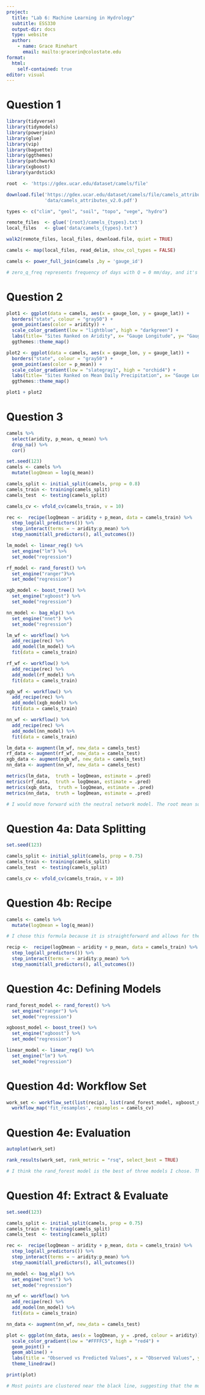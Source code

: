 ```yaml
---
project:
  title: "Lab 6: Machine Learning in Hydrology"
  subtitle: ESS330
  output-dir: docs
  type: website
  author:
    - name: Grace Rinehart
      email: mailto:gracerin@colostate.edu
format: 
  html:
    self-contained: true
editor: visual
---
```


# Question 1

```r
library(tidyverse)
library(tidymodels)
library(powerjoin)
library(glue)
library(vip)
library(baguette)
library(ggthemes)
library(patchwork)
library(xgboost)
library(yardstick)

root  <- 'https://gdex.ucar.edu/dataset/camels/file'

download.file('https://gdex.ucar.edu/dataset/camels/file/camels_attributes_v2.0.pdf', 
              'data/camels_attributes_v2.0.pdf')

types <- c("clim", "geol", "soil", "topo", "vege", "hydro")

remote_files  <- glue('{root}/camels_{types}.txt')
local_files   <- glue('data/camels_{types}.txt')

walk2(remote_files, local_files, download.file, quiet = TRUE)

camels <- map(local_files, read_delim, show_col_types = FALSE) 

camels <- power_full_join(camels ,by = 'gauge_id')

# zero_q_freq represents frequency of days with Q = 0 mm/day, and it's measured as a percent.
```

# Question 2
```r
plot1 <- ggplot(data = camels, aes(x = gauge_lon, y = gauge_lat)) +
  borders("state", colour = "gray50") +
  geom_point(aes(color = aridity)) +
  scale_color_gradient(low = "lightblue", high = "darkgreen") +
  labs(title= "Sites Ranked on Aridity", x= "Gauge Longitude", y= "Gauge Latitude" ) +
  ggthemes::theme_map() 

plot2 <- ggplot(data = camels, aes(x = gauge_lon, y = gauge_lat)) +
  borders("state", colour = "gray50") +
  geom_point(aes(color = p_mean)) +
  scale_color_gradient(low = "slategray1", high = "orchid4") +
  labs(title= "Sites Ranked on Mean Daily Precipitation", x= "Gauge Longitude", y= "Gauge Latitude" ) +
  ggthemes::theme_map()

plot1 + plot2
```

# Question 3

```r
camels %>%
  select(aridity, p_mean, q_mean) %>% 
  drop_na() %>%
  cor()

set.seed(123)
camels <- camels %>%
  mutate(logQmean = log(q_mean))

camels_split <- initial_split(camels, prop = 0.8)
camels_train <- training(camels_split)
camels_test  <- testing(camels_split)

camels_cv <- vfold_cv(camels_train, v = 10)

rec <-  recipe(logQmean ~ aridity + p_mean, data = camels_train) %>%
  step_log(all_predictors()) %>%
  step_interact(terms = ~ aridity:p_mean) %>%
  step_naomit(all_predictors(), all_outcomes())

lm_model <- linear_reg() %>%
  set_engine("lm") %>%
  set_mode("regression")

rf_model <- rand_forest() %>%
  set_engine("ranger")%>%
  set_mode("regression")

xgb_model <- boost_tree() %>%
  set_engine("xgboost") %>%
  set_mode("regression")

nn_model <- bag_mlp() %>%
  set_engine("nnet") %>%
  set_mode("regression")

lm_wf <- workflow() %>%
  add_recipe(rec) %>%
  add_model(lm_model) %>%
  fit(data = camels_train) 

rf_wf <- workflow() %>%
  add_recipe(rec) %>%
  add_model(rf_model) %>%
  fit(data = camels_train) 

xgb_wf <- workflow() %>%
  add_recipe(rec) %>%
  add_model(xgb_model) %>%
  fit(data = camels_train)

nn_wf <- workflow() %>%
  add_recipe(rec) %>%
  add_model(nn_model) %>%
  fit(data = camels_train)

lm_data <- augment(lm_wf, new_data = camels_test)
rf_data <- augment(rf_wf, new_data = camels_test)
xgb_data <- augment(xgb_wf, new_data = camels_test)
nn_data <- augment(nn_wf, new_data = camels_test)

metrics(lm_data,  truth = logQmean, estimate = .pred)
metrics(rf_data,  truth = logQmean, estimate = .pred)
metrics(xgb_data,  truth = logQmean, estimate = .pred)
metrics(nn_data,  truth = logQmean, estimate = .pred)

# I would move forward with the neutral network model. The root mean squared error (RMSE) and mean absolute error (MAE) values are lower than the other models. The R squared value (RSQ) is also closer to 1. These values show that the neutral network model is more accurate than the other 3 models.
```

# Question 4a: Data Splitting

```r
set.seed(123)

camels_split <- initial_split(camels, prop = 0.75)
camels_train <- training(camels_split)
camels_test  <- testing(camels_split)

camels_cv <- vfold_cv(camels_train, v = 10)
```

# Question 4b: Recipe

```r
camels <- camels %>%
  mutate(logQmean = log(q_mean))

# I chose this formula because it is straightforward and allows for the normalization of the skewed q_mean data. This formula also works well with regression models.

recip <-  recipe(logQmean ~ aridity + p_mean, data = camels_train) %>%
  step_log(all_predictors()) %>%
  step_interact(terms = ~ aridity:p_mean) %>%
  step_naomit(all_predictors(), all_outcomes())
```

# Question 4c: Defining Models

```r
rand_forest_model <- rand_forest() %>%
  set_engine("ranger") %>%
  set_mode("regression")

xgboost_model <- boost_tree() %>%
  set_engine("xgboost") %>%
  set_mode("regression")

linear_model <- linear_reg() %>%
  set_engine("lm") %>%
  set_mode("regression")
```

# Question 4d: Workflow Set

```r
work_set <- workflow_set(list(recip), list(rand_forest_model, xgboost_model, linear_model)) %>%
  workflow_map('fit_resamples', resamples = camels_cv)
```

# Question 4e: Evaluation

```r
autoplot(work_set)

rank_results(work_set, rank_metric = "rsq", select_best = TRUE)

# I think the rand_forest model is the best of three models I chose. The root mean squared error (RMSE) is lower than the other models, and the R squared value (RSQ) is closer to 1. While all of the models had very similar results, the rand_forest model has more ideal values associated with it.
```

# Question 4f: Extract & Evaluate

```r
set.seed(123)

camels_split <- initial_split(camels, prop = 0.75)
camels_train <- training(camels_split)
camels_test  <- testing(camels_split)

rec <-  recipe(logQmean ~ aridity + p_mean, data = camels_train) %>%
  step_log(all_predictors()) %>%
  step_interact(terms = ~ aridity:p_mean) %>%
  step_naomit(all_predictors(), all_outcomes())

nn_model <- bag_mlp() %>%
  set_engine("nnet") %>%
  set_mode("regression")

nn_wf <- workflow() %>%
  add_recipe(rec) %>%
  add_model(nn_model) %>%
  fit(data = camels_train)

nn_data <- augment(nn_wf, new_data = camels_test)

plot <- ggplot(nn_data, aes(x = logQmean, y = .pred, colour = aridity)) +
  scale_color_gradient(low = "#FFFFC5", high = "red4") +
  geom_point() +
  geom_abline() +
  labs(title = "Observed vs Predicted Values", x = "Observed Values", y = "Predicted Values") +
  theme_linedraw()

print(plot)

# Most points are clustered near the black line, suggesting that the model generally performs well. While many points are close to the line, there is some noticeable deviation, especially in lower observed values on the left. Some points fall far below or far above the line, indicating that the model underestimates and overestimates certain values.
```
